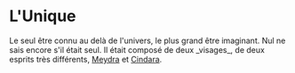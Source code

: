 = L'Unique = 
Le seul être connu au delà de l'univers, le plus grand être imaginant.
Nul ne sais encore s'il était seul.
Il était composé de deux _visages_, de deux esprits très différents, [[Meydra]] et [[Cindara]].
